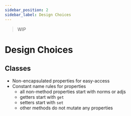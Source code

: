```yaml
---
sidebar_position: 2
sidebar_label: Design Choices
---
```


> WIP

# Design Choices

## Classes

- Non-encapsulated properties for easy-access
- Constant name rules for properties
  - all non-method properties start with norms or adjs
  - getters start with `get`
  - setters start with `set`
  - other methods do not mutate any properties
